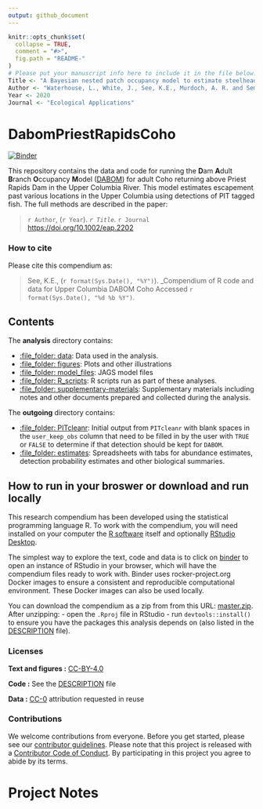 ```yaml
---
output: github_document
---
```


<!-- README.md is generated from README.Rmd. Please edit that file -->

```r
knitr::opts_chunk$set(
  collapse = TRUE,
  comment = "#>",
  fig.path = "README-"
)
# Please put your manuscript info here to include it in the file below.
Title <- "A Bayesian nested patch occupancy model to estimate steelhead movement and abundance"
Author <- "Waterhouse, L., White, J., See, K.E., Murdoch, A. R. and Semmens, B.X."
Year <- 2020
Journal <- "Ecological Applications"
```

# DabomPriestRapidsCoho

[![Binder](https://mybinder.org/badge_logo.svg)](https://mybinder.org/v2/gh/BiomarkABS/DabomPriestRapidsCoho/master?urlpath=rstudio)

This repository contains the data and code for running the **D**am **A**dult **B**ranch **O**ccupancy **M**odel ([DABOM](https://github.com/BiomarkABS/DABOM)) for adult Coho returning above Priest Rapids Dam in the Upper Columbia River. This model estimates escapement past various locations in the Upper Columbia using detections of PIT tagged fish. The full methods are described in the paper:

> `r Author`, (`r Year`). _`r Title`_. `r Journal`  <https://doi.org/10.1002/eap.2202>

### How to cite

Please cite this compendium as:

> See, K.E., (`r format(Sys.Date(), "%Y")`). _Compendium of R code and data for Upper Columbia DABOM Coho Accessed `r format(Sys.Date(), "%d %b %Y")`.

## Contents

The **analysis** directory contains:

  - [:file\_folder: data](/analysis/data): Data used in the analysis.
  - [:file\_folder: figures](/analysis/figures): Plots and other
    illustrations
  - [:file\_folder: model_files](/analysis/model_files): JAGS model files
  - [:file\_folder: R_scripts](/analysis/R_scripts): R scripts run 
  as part of these analyses.
  - [:file\_folder: supplementary-materials](/analysis/supplementary-materials):
    Supplementary materials including notes and other documents
    prepared and collected during the analysis.

The **outgoing** directory contains:

  - [:file\_folder: PITcleanr](/outgoing/PITcleanr): Initial output from
  `PITcleanr` with blank spaces in the `user_keep_obs` column that need
  to be filled in by the user with `TRUE` or `FALSE` to determine if
  that detection should be kept for `DABOM`.
  - [:file\_folder: estimates](/outgoing/estimates): Spreadsheets with tabs
  for abundance estimates, detection probability estimates and other 
  biological summaries.
  
## How to run in your broswer or download and run locally

This research compendium has been developed using the statistical programming
language R. To work with the compendium, you will need
installed on your computer the [R software](https://cloud.r-project.org/)
itself and optionally [RStudio Desktop](https://rstudio.com/products/rstudio/download/).

The simplest way to explore the text, code and data is to click on
[binder](https://mybinder.org/v2/gh/BiomarkABS/DabomPriestRapidsCoho/master?urlpath=rstudio)
to open an instance of RStudio in your browser, which will have the
compendium files ready to work with. Binder uses rocker-project.org
Docker images to ensure a consistent and reproducible computational
environment. These Docker images can also be used locally.

You can download the compendium as a zip from from this URL:
[master.zip](/archive/master.zip). After unzipping:
- open the `.Rproj` file in RStudio
- run `devtools::install()` to ensure you have the packages this analysis depends on (also listed in the
[DESCRIPTION](/DESCRIPTION) file).

### Licenses

**Text and figures :**  [CC-BY-4.0](http://creativecommons.org/licenses/by/4.0/)

**Code :** See the [DESCRIPTION](DESCRIPTION) file

**Data :** [CC-0](http://creativecommons.org/publicdomain/zero/1.0/) attribution requested in reuse

### Contributions

We welcome contributions from everyone. Before you get started, please see our [contributor guidelines](CONTRIBUTING.md). Please note that this project is released with a [Contributor Code of Conduct](CONDUCT.md). By participating in this project you agree to abide by its terms.

# Project Notes

